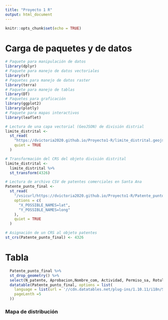 ```yaml
---
title: "Proyecto 1 R"
output: html_document
---
```


```r
knitr::opts_chunk$set(echo = TRUE)
```

# Carga de paquetes y de datos

```r
# Paquete para manipulación de datos
library(dplyr)
# Paquete para manejo de datos vectoriales
library(sf)
# Paquetes para manejo de datos raster
library(terra)
# Paquete para manejo de tablas
library(DT)
# Paquetes para graficación
library(ggplot2)
library(plotly)
# Paquete para mapas interactivos
library(leaflet)
```


```r
# Lectura de una capa vectorial (GeoJSON) de división distrial
limite_distrital <-
  st_read(
    "https://dvictoria2020.github.io/Proyecto1-R/limite_distrital.geojson",
    quiet = TRUE
  )

# Transformación del CRS del objeto división distrital
limite_distrital <-
  limite_distrital %>%
  st_transform(4326)

# Lectura de archivo CSV de patentes comerciales en Santa Ana
Patente_punto_final <-
  st_read(
    "/vsicurl/https://dvictoria2020.github.io/Proyecto1-R/Patente_punto_final.csv",
    options = c(
      "X_POSSIBLE_NAMES=lat",
      "Y_POSSIBLE_NAMES=long"
    ),
    quiet = TRUE
  )

# Asignación de un CRS al objeto patentes
st_crs(Patente_punto_final) <- 4326

```


# Tabla

```r
  Patente_punto_final %>%
  st_drop_geometry() %>%
  select(N_patente, Aprobacion,Nombre_com, Actividad, Permiso_sa, Rotulo, N_finca, Tipo_perso, Direccion_, Distrito) %>%
  datatable(Patente_punto_final, options = list(
    language = list(url = '//cdn.datatables.net/plug-ins/1.10.11/i18n/Spanish.json'),
    pageLenth =5
  ))
```


### Mapa de distribución

